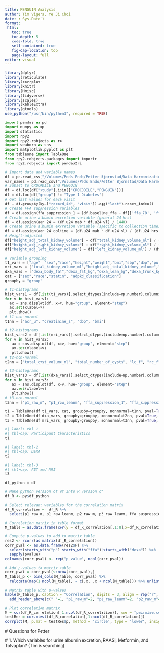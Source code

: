 ```yaml
---
title: PENGUIN Analysis
author: Tim Vigers, Ye Ji Choi
date: r Sys.Date()
format:
 html:
   toc: true
   toc-depth: 5
   code-fold: true
   self-contained: true
   fig-cap-location: top
   page-layout: full
editor: visual
---
```


```r
library(dplyr)
library(reticulate)
library(corrplot)
library(knitr)
library(Hmisc)
library(tidyverse)
library(scales)
library(kableExtra)
library(gtools)
use_python("/usr/bin/python3", required = TRUE)
```

```python
import pandas as pd
import numpy as np
import statistics
import rpy2
import rpy2.robjects as ro
import seaborn as sns
import matplotlib.pyplot as plt
from tableone import TableOne
from rpy2.robjects.packages import importr
from rpy2.robjects import pandas2ri

# Import data and variable names
df = pd.read_csv("/Volumes/Peds Endo/Petter Bjornstad/Data Harmonization/Data Clean/harmonized_dataset.csv", low_memory=False)
var_names = pd.read_csv("/Volumes/Peds Endo/Petter Bjornstad/Data Harmonization/data_dictionary_master.csv", low_memory=False)
# Subset to CROCODILE and PENGUIN
df = df.loc[df["study"].isin(["CROCODILE","PENGUIN"])]
df = df.loc[df["group"] != "Type 1 Diabetes"]
# Get last values for each visit
df = df.groupby(by=["record_id", "visit"]).agg("last").reset_index()
# Create FFA suppression variables
df = df.assign(ffa_suppression_1 = (df.baseline_ffa - df[['ffa_70', 'ffa_80', 'ffa_90']].mean(axis=1))/df.baseline_ffa*100, ffa_suppression_2 = (df.baseline_ffa -  df[['ffa_250', 'ffa_260', 'ffa_270']].mean(axis=1))/df.baseline_ffa * 100)
# Create urine albumin excretion variable (general 24 hrs)
df = df.assign(aer_24 = (df.u24_mab * df.u24_vl) / 1440)
# Create urine albumin excretion variable (specific to collection time)
df = df.assign(aer_24_coltime = (df.u24_mab * df.u24_vl) / (df.u24_hrs * 60))
# Height-adjusted
df["height_adj_total_kidney_volume"] = df["total_kidney_volume_ml"] / (df["height"] / 100)
df["height_adj_right_kidney_volume"] = df["right_kidney_volume_ml"] / (df["height"] / 100)
df["height_adj_left_kidney_volume"] = df["left_kidney_volume_ml"] / (df["height"] / 100)
```

```python
# Variable grouping
t1_vars = ["age", "sex","race","height","weight","bmi","sbp","dbp","pulse","creatinine_s","eGFR_CKD_epi","acr_u","aer_24", "aer_24_coltime","statin", "adpkd_classification"]
mri_vars = ["total_kidney_volume_ml","height_adj_total_kidney_volume","right_kidney_volume_ml","height_adj_right_kidney_volume","left_kidney_volume_ml","height_adj_left_kidney_volume","total_liver_volume_ml","total_cyst_volume_ml","total_number_of_cysts","lc_f","rc_f", "lc_k1", "rc_k1", "lc_k2", "rc_k2", "lc_vb","rc_vb"]
dxa_vars = ["dexa_body_fat","dexa_fat_kg","dexa_lean_kg","dexa_trunk_kg","p1_raw_m","p1_raw_leanm","p2_raw_m","p2_raw_leanm", "ffa_suppression_1", "ffa_suppression_2"]
cat = ["sex","race","statin", "adpkd_classification"]
groupby = "group"
```

```python
# t1-histograms
hist_vars1 = df[list(t1_vars)].select_dtypes(include=np.number).columns.tolist()
for v in hist_vars1:
  ax = sns.displot(df, x=v, hue="group", element="step")
  ax.set(xlabel=v)
  plt.show()
# t1-non-normal
t1nn = ["acr_u", "creatinine_s", "dbp", "bmi"]
```

```python
# t2-histograms
hist_vars2 = df[list(mri_vars)].select_dtypes(include=np.number).columns.tolist()
for v in hist_vars2:
   ax = sns.displot(df, x=v, hue="group", element="step")
   ax.set(xlabel=v)
   plt.show()
# t2-non-normal
t2nn = ["total_cyst_volume_ml", "total_number_of_cysts", "lc_f", "rc_f", "lc_k1", "rc_k1", "lc_vb", "rc_vb"]
```

```python
# t3-histograms
hist_vars3 = df[list(dxa_vars)].select_dtypes(include=np.number).columns.tolist()
for v in hist_vars3:
   ax = sns.displot(df, x=v, hue="group", element="step")
   ax.set(xlabel=v)
   plt.show()
# t3-non-normal
t3nn = ["p1_raw_m", "p1_raw_leanm", "ffa_suppression_1", "ffa_suppression_2"]
```

```python
t1 = TableOne(df,t1_vars, cat, groupby=groupby, nonnormal=t1nn, pval=True,dip_test=True, normal_test=True, tukey_test=True,decimals=3)
t2 = TableOne(df,dxa_vars, groupby=groupby, nonnormal=t2nn, pval=True, dip_test=True, normal_test=True, tukey_test=True, decimals=3)
t3 = TableOne(df,mri_vars, groupby=groupby, nonnormal=t3nn, pval=True, dip_test=True, normal_test=True, tukey_test=True, decimals=3)
```

```python
#| label: tbl-1
#| tbl-cap: Participant Characteristics
t1

#| label: tbl-2
#| tbl-cap: DEXA
t2

#| label: tbl-3
#| tbl-cap: PET and MRI
t3
```

```python
df_python = df
```

```r
# Make python version of df into R version df
df_R <- py$df_python

# Select relevant variables for the correlation matrix
df_R_correlation <- df_R %>%
  select(p1_raw_m, p1_raw_leanm, p2_raw_m, p2_raw_leanm, ffa_suppression_1, ffa_suppression_2, dexa_body_fat, dexa_lean_mass, right_kidney_volume_ml, height_adj_right_kidney_volume, left_kidney_volume_ml, height_adj_left_kidney_volume, total_liver_volume_ml, total_cyst_volume_ml, total_number_of_cysts,lc_f, rc_f,lc_vb, rc_vb, lc_k1, rc_k1, lc_k2, rc_k2)

# Correlation matrix in table format
M_table = as.data.frame(cor(y = df_R_correlation[,1:8],x=df_R_correlation[,9:ncol(df_R_correlation)], use = "pairwise.complete.obs"))

# Compute p-values to add to matrix table
res2 <- rcorr(as.matrix(df_R_correlation))
corr_pval <- as.data.frame(res2$P) %>%
  select(starts_with("p")|starts_with("ffa")|starts_with("dexa")) %>%
  sapply(pvalue) 
colnames(corr_pval) <- rep("p_value", ncol(corr_pval))

# Add p-values to matrix table
corr_pval = corr_pval[9:nrow(corr_pval),]
M_table_p <- bind_cols(M_table, corr_pval) %>%
  relocate(map(1:ncol(M_table), ~ c(.x, .x + ncol(M_table))) %>% unlist())
```

```r
# Matrix table with p-values
kable(M_table_p, caption = "Correlation", digits = 3, align = rep("r", ncol(M_table_p))) %>%
  add_header_above(c(" "=1, "p1_raw_m"=2, "p1_raw_leanm"=2, "p2_raw_m"=2, "p2_raw_leanm"=2, "ffa_suppression_1"=2, "ffa_suppression_2"=2, "dexa_body_fat"=2, "dexa_lean_mass"=2))

# Plot correlation matrix
M = cor(df_R_correlation[,1:ncol(df_R_correlation)], use = "pairwise.complete.obs") 
testRes = cor.mtest(df_R_correlation[,1:ncol(df_R_correlation)]) 
corrplot(M, p.mat = testRes$p, method = 'circle', type = 'lower', insig='blank', addCoef.col ='white', order = 'AOE', diag=FALSE, number.cex = 0.8)
```

\# Questions for Petter

\# 1. Which variables for urine albumin excretion, RAASi, Metformin, and Tolvaptan? (Tim is searching)
